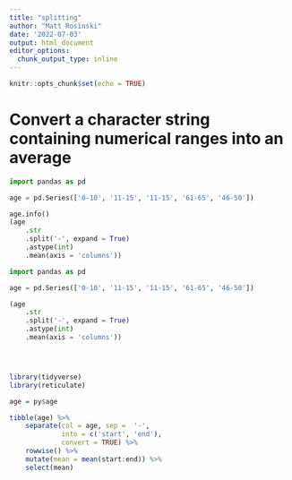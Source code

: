 ```yaml
---
title: "splitting"
author: "Matt Rosinski"
date: '2022-07-03'
output: html_document
editor_options: 
  chunk_output_type: inline
---
```


```r
knitr::opts_chunk$set(echo = TRUE)
```

# Convert a character string containing numerical ranges into an average
```python
import pandas as pd

age = pd.Series(['0-10', '11-15', '11-15', '61-65', '46-50'])

age.info()
(age
    .str
    .split('-', expand = True)
    .astype(int)
    .mean(axis = 'columns'))

```
```python
import pandas as pd

age = pd.Series(['0-10', '11-15', '11-15', '61-65', '46-50'])

(age
    .str
    .split('-', expand = True)
    .astype(int)
    .mean(axis = 'columns'))





```


```r
library(tidyverse)
library(reticulate)

age = py$age 

tibble(age) %>%
    separate(col = age, sep =  '-', 
             into = c('start', 'end'), 
             convert = TRUE) %>%
    rowwise() %>%
    mutate(mean = mean(start:end)) %>% 
    select(mean)

```

```r

```

